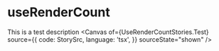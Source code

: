 
<Meta title="Example/PageAll" />

# useRenderCount

This is a test description
<Canvas
  of={UseRenderCountStories.Test}
  source={{
    code: StorySrc,
    language: 'tsx',
  }}
  sourceState="shown"
/>
